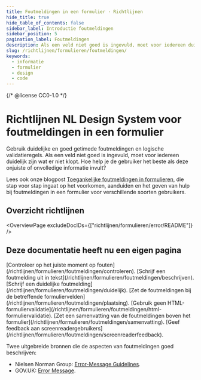 ```yaml
---
title: Foutmeldingen in een formulier · Richtlijnen
hide_title: true
hide_table_of_contents: false
sidebar_label: Introductie foutmeldingen
sidebar_position: 5
pagination_label: Foutmeldingen
description: Als een veld niet goed is ingevuld, moet voor iedereen duidelijk zijn wat er niet klopt. Hoe help je de gebruiker het beste als die onjuiste of onvolledige informatie invult?
slug: /richtlijnen/formulieren/foutmeldingen/
keywords:
  - informatie
  - formulier
  - design
  - code
---
```


{/* @license CC0-1.0 */}


# Richtlijnen NL Design System voor foutmeldingen in een formulier

Gebruik duidelijke en goed getimede foutmeldingen en logische validatieregels. Als een veld niet goed is ingevuld, moet voor iedereen duidelijk zijn wat er niet klopt. Hoe help je de gebruiker het beste als deze onjuiste of onvolledige informatie invult?

Lees ook onze blogpost [Toegankelijke foutmeldingen in formulieren](/blog/toegankelijke-foutmeldingen-formulieren), die stap voor stap ingaat op het voorkomen, aanduiden en het geven van hulp bij foutmeldingen in een formulier voor verschillende soorten gebruikers.

## Overzicht richtlijnen

<OverviewPage excludeDocIDs={["richtlijnen/formulieren/error/README"]} />

## Deze documentatie heeft nu een eigen pagina

<FragmentRedirect id="controleer-op-het-juiste-moment-op-fouten">
  [Controleer op het juiste moment op fouten](/richtlijnen/formulieren/foutmeldingen/controleren).
</FragmentRedirect>
<FragmentRedirect id="schrijf-een-foutmelding-uit-in-tekst">
  [Schrijf een foutmelding uit in tekst](/richtlijnen/formulieren/foutmeldingen/beschrijven).
</FragmentRedirect>
<FragmentRedirect id="schrijf-een-duidelijke-foutmelding">
  [Schrijf een duidelijke foutmelding](/richtlijnen/formulieren/foutmeldingen/duidelijk).
</FragmentRedirect>
<FragmentRedirect id="zet-de-foutmeldingen-bij-de-betreffende-formuliervelden">
  [Zet de foutmeldingen bij de betreffende formuliervelden](/richtlijnen/formulieren/foutmeldingen/plaatsing).
</FragmentRedirect>
<FragmentRedirect id="gebruik-geen-html-formuliervalidatie">
  [Gebruik geen HTML-formuliervalidatie](/richtlijnen/formulieren/foutmeldingen/html-formuliervalidatie).
</FragmentRedirect>
<FragmentRedirect id="zet-een-samenvatting-van-de-foutmeldingen-boven-het-formulier">
  [Zet een samenvatting van de foutmeldingen boven het formulier](/richtlijnen/formulieren/foutmeldingen/samenvatting).
</FragmentRedirect>
<FragmentRedirect id="geef-feedback-aan-screenreadergebruikers">
  [Geef feedback aan screenreadergebruikers](/richtlijnen/formulieren/foutmeldingen/screenreaderfeedback).
</FragmentRedirect>

Twee uitgebreide bronnen die de aspecten van foutmeldingen goed beschrijven:

- Nielsen Norman Group: [<span lang="en">Error-Message Guidelines</span>](https://www.nngroup.com/articles/error-message-guidelines/).
- GOV.UK: [<span lang="en">Error Message</span>](https://design-system.service.gov.uk/components/error-message/).

<FooterInfo />
